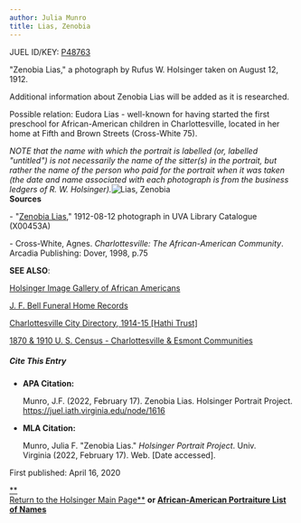 ```yaml
---
author: Julia Munro
title: Lias, Zenobia
---
```

JUEL ID/KEY: [P48763](http://juel.iath.virginia.edu/public_person?person=48763 "P48763")

"Zenobia Lias," a photograph by Rufus W. Holsinger taken on August 12, 1912. 

Additional information about Zenobia Lias will be added as it is researched.

Possible relation: Eudora Lias - well-known for having started the first preschool for African-American children in Charlottesville, located in her home at Fifth and Brown Streets (Cross-White 75).

_NOTE that the name with which the portrait is labelled (or, labelled "untitled") is not necessarily the name of the sitter(s) in the portrait, but rather the name of the person who paid for the portrait when it was taken (the date and name associated with each photograph is from the business ledgers of R. W. Holsinger)._![Lias, Zenobia](https://iiif.lib.virginia.edu/iiif/uva-lib:1040215/full/1000,1337/0/default.jpg "Lias, Zenobia")   
**Sources**

\- "[Zenobia Lias](https://search.lib.virginia.edu/catalog/uva-lib:1040215#?c=0&m=0&s=0&cv=0&xywh=-1658%2C-68%2C6227%2C4616 "Lias, Zenobia")," 1912-08-12 photograph in UVA Library Catalogue (X00453A) 

\- Cross-White, Agnes. _Charlottesville: The African-American Community_. Arcadia Publishing: Dover, 1998, p.75

**SEE ALSO**:

[Holsinger Image Gallery of African Americans](http://rwholsingerphotos.org/images.php "Holsinger Image Gallery of African Americans")

[J. F. Bell Funeral Home Records](http://www2.vcdh.virginia.edu/afam/raceandplace/perl_scripts/funeral_search.html "J. F. Bell Funeral Home Database")

[Charlottesville City Directory, 1914-15 \[Hathi Trust\]](https://catalog.hathitrust.org/Record/101954103 "Charlottesville City Directory, 1914-15") 

[1870 & 1910 U. S. Census - Charlottesville & Esmont Communities](http://www2.vcdh.virginia.edu/afam/raceandplace/census/search_both.html "1870 & 1910 U. S. Census: Charlottesville and Esmont Communities")

##### **Cite This Entry**

*   **APA Citation:**
    
    Munro, J.F. (2022, February 17). Zenobia Lias. Holsinger Portrait Project. https://juel.iath.virginia.edu/node/1616
    
*   **MLA Citation:**
    
    Munro, Julia F. "Zenobia Lias." _Holsinger Portrait Project_. Univ. Virginia (2022, February 17). Web. \[Date accessed\].
    

  
First published: April 16, 2020     

[**  
Return to the Holsinger Main Page**](http://juel.iath.virginia.edu/node/980) **or [African-American Portraiture List of Names](http://juel.iath.virginia.edu/node/996)**